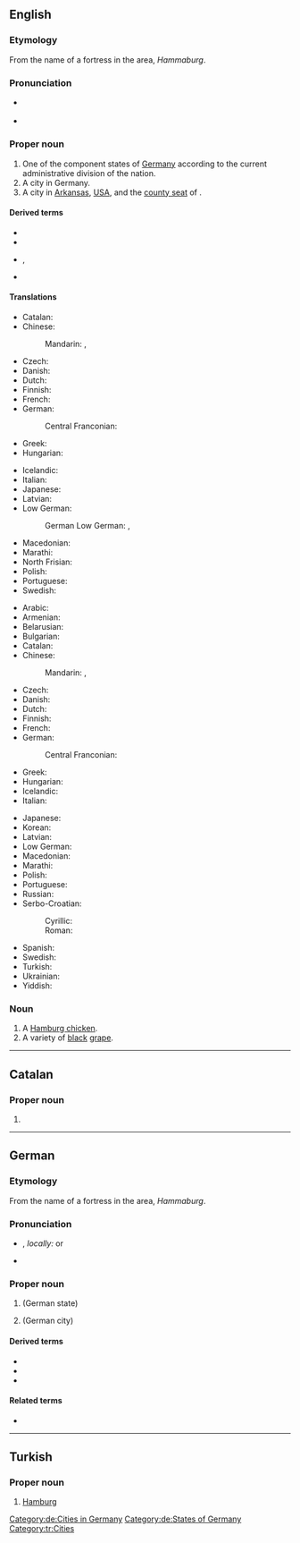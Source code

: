 ==English==
{{wikipedia|Hamburg (disambiguation)|Hamburg}}

===Etymology===
From the name of a fortress in the area, ''Hammaburg''.

===Pronunciation===
* {{a|GenAm}} {{IPA|/ˈhæmbɝɡ/|lang=en}}
* {{a|RP}} {{IPA|/ˈhæmbɜːɡ/|lang=en}}

===Proper noun===
{{en-proper noun}}

# One of the component states of [[Germany]] according to the current administrative division of the nation.
# A city in Germany.
# A city in [[Arkansas]], [[USA]], and the [[county seat]] of {{l|en|Ashley County}}.

{{C|en|Cities in Germany|States of Germany|Arkansas}}

====Derived terms====
{{der-top}}
* {{l|en|black Hamburg grape}}
* {{l|en|Hamburg edging}}
{{der-mid}}
* {{l|en|hamburger}}, {{l|en|burger}}
* {{l|en|Hamburg lake}}
{{der-bottom}}

====Translations====
{{trans-top|state}}
* Catalan: {{t|ca|Hamburg}}
* Chinese:
*: Mandarin: {{t+|cmn|漢堡|sc=Hani}}, {{t+|cmn|汉堡|tr=Hànbǎo|sc=Hani}}
* Czech: {{t+|cs|Hamburk|m}}
* Danish: {{t|da|Hamborg}}
* Dutch: {{t+|nl|Hamburg}}
* Finnish: {{t+|fi|Hampuri}}
* French: {{t+|fr|Hambourg|m}}
* German: {{t+|de|Hamburg|n}}
*: Central Franconian: {{t|gmw-cfr|Hamborsch}}
* Greek: {{t+|el|Αμβούργο}}
* Hungarian: {{t+|hu|Hamburg}}
{{trans-mid}}
* Icelandic: {{t|is|Hamborg|f}}
* Italian: {{t+|it|Amburgo|f}}
* Japanese: {{t|ja|ハンブルク|tr=Hanburuku}}
* Latvian: {{t|lv|Hamburga|f}}
* Low German: {{t+|nds|Hamborg}}
*: German Low German: {{t+|nds-de|Hamborg}} {{qualifier|Northern Germany}}, {{t+|nds-de|Hambuorg}} {{qualifier|Münsterland}}
* Macedonian: {{t|mk|Хамбург|m|tr=Hámburg}}
* Marathi: {{t|mr|हॅम्बर्ग|n|tr=hǎmbarga|sc=Deva}}
* North Frisian: {{t|frr|Hamborig}} {{qualifier|Föhr}}
* Polish: {{t+|pl|Hamburg|m}}
* Portuguese: {{t|pt|Hamburgo|m|f}}
* Swedish: {{t|sv|Hamburg|n}}
{{trans-bottom}}

{{trans-top|city}}
* Arabic: {{t|ar|هَامْبُورْغ|m|tr=hamburḡ}}
* Armenian: {{t|hy|Համբուրգ}}
* Belarusian: {{t|be|Гамбург|m|tr=Hámburh}}
* Bulgarian: {{t|bg|Хамбург|m|tr=Hámburg}}
* Catalan: {{t|ca|Hamburg}}
* Chinese:
*: Mandarin: {{t+|cmn|漢堡|sc=Hani}}, {{t+|cmn|汉堡|tr=Hànbǎo|sc=Hani}}
* Czech: {{t+|cs|Hamburk|m}}
* Danish: {{t|da|Hamborg}}
* Dutch: {{t+|nl|Hamburg}}
* Finnish: {{t+|fi|Hampuri}}
* French: {{t+|fr|Hambourg|m}}
* German: {{t+|de|Hamburg|n}}
*: Central Franconian: {{t|gmw-cfr|Hamborsch}}
* Greek: {{t+|el|Αμβούργο}}
* Hungarian: {{t+|hu|Hamburg}}
* Icelandic: {{t|is|Hamborg|f}}
* Italian: {{t+|it|Amburgo|f}}
{{trans-mid}}
* Japanese: {{t|ja|ハンブルク|tr=Hanburuku}}
* Korean: {{t+|ko|함부르크|tr=Hambureukeu}}
* Latvian: {{t|lv|Hamburga|f}}
* Low German: {{t+|nds|Hamborg}}
* Macedonian: {{t|mk|Хамбург|m|tr=Hámburg}}
* Marathi: {{t|mr|हॅम्बर्ग|n|tr=hǎmbarga|sc=Deva}}
* Polish: {{t+|pl|Hamburg|m}}
* Portuguese: {{t|pt|Hamburgo}}
* Russian: {{t+|ru|Га́мбург|m}}
* Serbo-Croatian:
*: Cyrillic: {{t|sh|Хамбург|m|sc=Cyrl}}
*: Roman: {{t+|sh|Hamburg|m}}
* Spanish: {{t+|es|Hamburgo|m}}
* Swedish: {{t|sv|Hamburg|n}}
* Turkish: {{t+|tr|Hamburg}}
* Ukrainian: {{t|uk|Гамбург|m|tr=Hámburh}}
* Yiddish: {{t|yi|האַמבורג}}
{{trans-bottom}}

===Noun===
{{en-noun}}

# A [[Hamburg chicken]].
# A variety of [[black]] [[grape]].

----

==Catalan==

===Proper noun===
{{ca-proper noun|m}}

# {{l|en|Hamburg}}

----

==German==
{{wikipedia|lang=de}}

===Etymology===
From the name of a fortress in the area, ''Hammaburg''.

===Pronunciation===
* {{IPA|[ˈhambʊʁk]|lang=de}}, ''locally:'' {{IPA|[ˈhambʊɪ̯ç]|lang=de}} or {{IPA|[ˈhambɔːχ]|lang=de}}
* {{audio|De-Hamburg.ogg|Audio|lang=de}}

===Proper noun===
{{head|de|proper noun|g=n}}

# {{l|en|Hamburg}} (German state)
# {{l|en|Hamburg}} (German city)

====Derived terms====
* {{l|de|Hamburger}}
* {{l|de|Hamburger Schule|g=f}}
* {{l|de|hamburgisch}}

====Related terms====
* {{l|de|hamburgerisch}}

[[Category:de:Cities in Germany]]
[[Category:de:States of Germany]]

----

==Turkish==

===Proper noun===
{{tr-proper noun}}

# [[#English|Hamburg]]

[[Category:tr:Cities]]